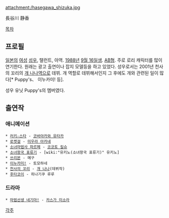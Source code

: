attachment:/hasegawa_shizuka.jpg

長谷川 静香

[[목차]]
== 프로필 ==
[[일본]]의 [[여성]] [[성우]], 탤런트, 아역. [[1988년]] [[9월 16일]]생. [[AB형]]. 주로 로리 캐릭터를 많이 연기한다. 
원래는 광고 출연이나 잡지 모델등을 하고 있었다. 성우로서는 2001년 천사의 꼬리의 [[개 나나]]역으로 데뷔. 개 역할로 데뷔해서인지 그 후에도 개와 관련된 일이 많다[* Puppy's、 이누카미! 등].

성우 유닛 Puppy's의 멤버였다.

== 출연작 ==
=== 애니메이션 ===
 * [[러키☆스타]] - [[코바야카와 유타카]]
 * [[로켓걸]] - [[미우라 아카네]]
 * [[소녀마법사 파르페]] - [[코코토 킬슈]]
 * [[소녀왕국 표류기]] - [wiki:"유키노(소녀왕국 표류기)" 유키노]
 * [[쓰리몬]] - 메구
 * [[이누카미!]] - 토모하네
 * [[천사의 꼬리]] - [[개 나나]](데뷔작)
 * [[후타코이]] - 히나기쿠 루루

=== 드라마 ===
 * [[마법선생 네기마!]] - [[카스가 미소라]]

[[각주]]
